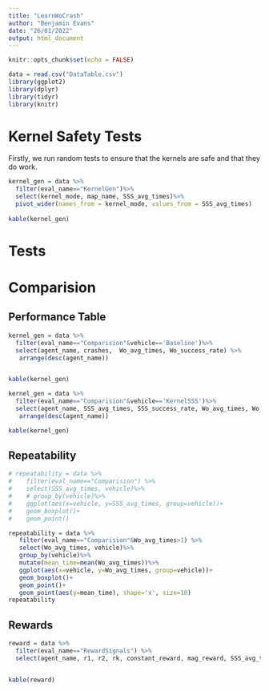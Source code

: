 ```yaml
---
title: "LearnWoCrash"
author: "Benjamin Evans"
date: "26/01/2022"
output: html_document
---
```



```r
knitr::opts_chunk$set(echo = FALSE)

data = read.csv("DataTable.csv")
library(ggplot2)
library(dplyr)
library(tidyr)
library(knitr)

```

# Kernel Safety Tests

Firstly, we run random tests to ensure that the kernels are safe and that they do work.

```r
kernel_gen = data %>%
  filter(eval_name=="KernelGen")%>%
  select(kernel_mode, map_name, SSS_avg_times)%>%
  pivot_wider(names_from = kernel_mode, values_from = SSS_avg_times)
  
kable(kernel_gen)
```




# Tests

# Comparision

## Performance Table



```r
kernel_gen = data %>%
  filter(eval_name=="Comparision"&vehicle=='Baseline')%>%
  select(agent_name, crashes,  Wo_avg_times, Wo_success_rate) %>%
   arrange(desc(agent_name))


kable(kernel_gen)

kernel_gen = data %>%
  filter(eval_name=="Comparision"&vehicle=='KernelSSS')%>%
  select(agent_name, SSS_avg_times, SSS_success_rate, Wo_avg_times, Wo_success_rate)%>%
   arrange(desc(agent_name))

kable(kernel_gen)
```


## Repeatability



```r
# repeatability = data %>%
#    filter(eval_name=="Comparision") %>%
#    select(SSS_avg_times, vehicle)%>%
#    # group_by(vehicle)%>%
#    ggplot(aes(x=vehicle, y=SSS_avg_times, group=vehicle))+
#    geom_boxplot()+
#    geom_point()

repeatability = data %>%
   filter(eval_name=="Comparision"&Wo_avg_times>1) %>%
   select(Wo_avg_times, vehicle)%>%
   group_by(vehicle)%>%
   mutate(mean_time=mean(Wo_avg_times))%>%
   ggplot(aes(x=vehicle, y=Wo_avg_times, group=vehicle))+
   geom_boxplot()+
   geom_point()+
   geom_point(aes(y=mean_time), shape='x', size=10)
repeatability
```
 

## Rewards
```r
reward = data %>%
  filter(eval_name=="RewardSignals") %>%
  select(agent_name, r1, r2, rk, constant_reward, mag_reward, SSS_avg_times, SSS_success_rate, Wo_avg_times, Wo_success_rate)


kable(reward)
```

